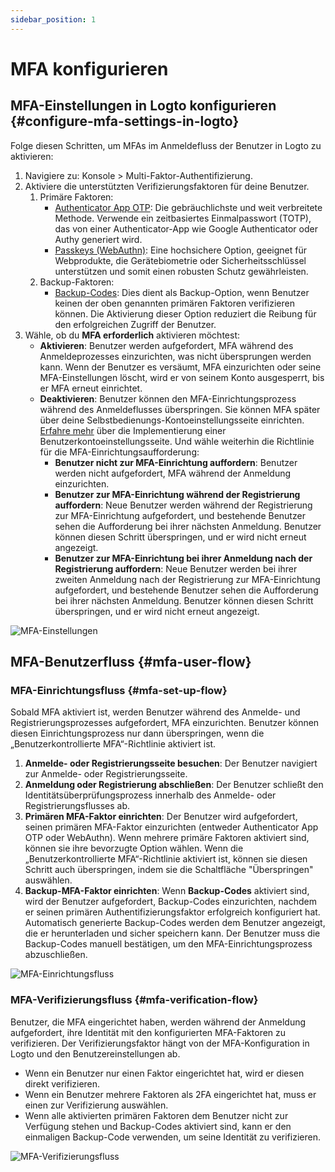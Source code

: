 ```yaml
---
sidebar_position: 1
---
```


# MFA konfigurieren

## MFA-Einstellungen in Logto konfigurieren \{#configure-mfa-settings-in-logto}

Folge diesen Schritten, um MFAs im Anmeldefluss der Benutzer in Logto zu aktivieren:

1. Navigiere zu: <CloudLink to="/mfa">Konsole > Multi-Faktor-Authentifizierung</CloudLink>.
2. Aktiviere die unterstützten Verifizierungsfaktoren für deine Benutzer.
   1. Primäre Faktoren:
      - [Authenticator App OTP](/end-user-flows/mfa/authenticator-app-otp): Die gebräuchlichste und weit verbreitete Methode. Verwende ein zeitbasiertes Einmalpasswort (TOTP), das von einer Authenticator-App wie Google Authenticator oder Authy generiert wird.
      - [Passkeys (WebAuthn)](/end-user-flows/mfa/webauthn): Eine hochsichere Option, geeignet für Webprodukte, die Gerätebiometrie oder Sicherheitsschlüssel unterstützen und somit einen robusten Schutz gewährleisten.
   2. Backup-Faktoren:
      - [Backup-Codes](/end-user-flows/mfa/backup-codes): Dies dient als Backup-Option, wenn Benutzer keinen der oben genannten primären Faktoren verifizieren können. Die Aktivierung dieser Option reduziert die Reibung für den erfolgreichen Zugriff der Benutzer.
3. Wähle, ob du **MFA erforderlich** aktivieren möchtest:
   - **Aktivieren**: Benutzer werden aufgefordert, MFA während des Anmeldeprozesses einzurichten, was nicht übersprungen werden kann. Wenn der Benutzer es versäumt, MFA einzurichten oder seine MFA-Einstellungen löscht, wird er von seinem Konto ausgesperrt, bis er MFA erneut einrichtet.
   - **Deaktivieren**: Benutzer können den MFA-Einrichtungsprozess während des Anmeldeflusses überspringen. Sie können MFA später über deine Selbstbedienungs-Kontoeinstellungsseite einrichten. [Erfahre mehr](/end-user-flows/account-settings/) über die Implementierung einer Benutzerkontoeinstellungsseite. Und wähle weiterhin die Richtlinie für die MFA-Einrichtungsaufforderung:
     - **Benutzer nicht zur MFA-Einrichtung auffordern**: Benutzer werden nicht aufgefordert, MFA während der Anmeldung einzurichten.
     - **Benutzer zur MFA-Einrichtung während der Registrierung auffordern**: Neue Benutzer werden während der Registrierung zur MFA-Einrichtung aufgefordert, und bestehende Benutzer sehen die Aufforderung bei ihrer nächsten Anmeldung. Benutzer können diesen Schritt überspringen, und er wird nicht erneut angezeigt.
     - **Benutzer zur MFA-Einrichtung bei ihrer Anmeldung nach der Registrierung auffordern**: Neue Benutzer werden bei ihrer zweiten Anmeldung nach der Registrierung zur MFA-Einrichtung aufgefordert, und bestehende Benutzer sehen die Aufforderung bei ihrer nächsten Anmeldung. Benutzer können diesen Schritt überspringen, und er wird nicht erneut angezeigt.

![MFA-Einstellungen](./assets/configure-mfa.png)

## MFA-Benutzerfluss \{#mfa-user-flow}

### MFA-Einrichtungsfluss \{#mfa-set-up-flow}

Sobald MFA aktiviert ist, werden Benutzer während des Anmelde- und Registrierungsprozesses aufgefordert, MFA einzurichten. Benutzer können diesen Einrichtungsprozess nur dann überspringen, wenn die „Benutzerkontrollierte MFA“-Richtlinie aktiviert ist.

1. **Anmelde- oder Registrierungsseite besuchen**: Der Benutzer navigiert zur Anmelde- oder Registrierungsseite.
2. **Anmeldung oder Registrierung abschließen**: Der Benutzer schließt den Identitätsüberprüfungsprozess innerhalb des Anmelde- oder Registrierungsflusses ab.
3. **Primären MFA-Faktor einrichten**: Der Benutzer wird aufgefordert, seinen primären MFA-Faktor einzurichten (entweder Authenticator App OTP oder WebAuthn). Wenn mehrere primäre Faktoren aktiviert sind, können sie ihre bevorzugte Option wählen. Wenn die „Benutzerkontrollierte MFA“-Richtlinie aktiviert ist, können sie diesen Schritt auch überspringen, indem sie die Schaltfläche "Überspringen" auswählen.
4. **Backup-MFA-Faktor einrichten**: Wenn **Backup-Codes** aktiviert sind, wird der Benutzer aufgefordert, Backup-Codes einzurichten, nachdem er seinen primären Authentifizierungsfaktor erfolgreich konfiguriert hat. Automatisch generierte Backup-Codes werden dem Benutzer angezeigt, die er herunterladen und sicher speichern kann. Der Benutzer muss die Backup-Codes manuell bestätigen, um den MFA-Einrichtungsprozess abzuschließen.

![MFA-Einrichtungsfluss](./assets/link-mfa.png)

### MFA-Verifizierungsfluss \{#mfa-verification-flow}

Benutzer, die MFA eingerichtet haben, werden während der Anmeldung aufgefordert, ihre Identität mit den konfigurierten MFA-Faktoren zu verifizieren. Der Verifizierungsfaktor hängt von der MFA-Konfiguration in Logto und den Benutzereinstellungen ab.

- Wenn ein Benutzer nur einen Faktor eingerichtet hat, wird er diesen direkt verifizieren.
- Wenn ein Benutzer mehrere Faktoren als 2FA eingerichtet hat, muss er einen zur Verifizierung auswählen.
- Wenn alle aktivierten primären Faktoren dem Benutzer nicht zur Verfügung stehen und Backup-Codes aktiviert sind, kann er den einmaligen Backup-Code verwenden, um seine Identität zu verifizieren.

![MFA-Verifizierungsfluss](./assets/verify-mfa.png)
